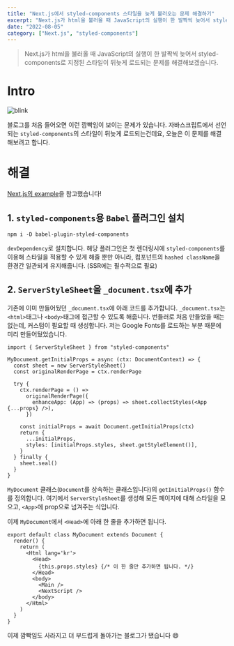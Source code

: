 ```yaml
---
title: "Next.js에서 styled-components 스타일을 늦게 불러오는 문제 해결하기"
excerpt: "Next.js가 html을 불러올 때 JavaScript의 실행이 한 발짝씩 늦어서 styled-components로 지정된 스타일이 뒤늦게 로드되는 문제를 해결해보겠습니다."
date: "2022-08-05"
category: ["Next.js", "styled-components"]
---
```


> Next.js가 html을 불러올 때 JavaScript의 실행이 한 발짝씩 늦어서 styled-components로 지정된 스타일이 뒤늦게 로드되는 문제를 해결해보겠습니다.

# Intro

![blink](/static/img/Next.js%EC%97%90%EC%84%9C%20styled-components%20%EC%8A%A4%ED%83%80%EC%9D%BC%EC%9D%84%20%EB%8A%A6%EA%B2%8C%20%EB%B6%88%EB%9F%AC%EC%98%A4%EB%8A%94%20%EB%AC%B8%EC%A0%9C%20%ED%95%B4%EA%B2%B0%ED%95%98%EA%B8%B0/blink.gif)

블로그를 처음 들어오면 이런 깜빡임이 보이는 문제가 있습니다. 자바스크립트에서 선언되는 `styled-components`의 스타일이 뒤늦게 로드되는건데요, 오늘은 이 문제를 해결해보려고 합니다.

# 해결

[Next.js의 example](https://github.com/vercel/next.js/blob/canary/examples/with-styled-components)을 참고했습니다!

## 1. `styled-components`용 `Babel` 플러그인 설치

```code
npm i -D babel-plugin-styled-components
```

`devDependency`로 설치합니다. 해당 플러그인은 첫 렌더링시에 `styled-components`를 이용해 스타일을 적용할 수 있게 해줄 뿐만 아니라, 컴포넌트의 `hashed className`을 환경간 일관되게 유지해줍니다. (SSR에는 필수적으로 필요)

## 2. `ServerStyleSheet`을 `_document.tsx`에 추가

기존에 이미 만들어뒀던 `_document.tsx`에 아래 코드를 추가합니다. `_document.tsx`는 `<html>`태그나 `<body>`태그에 접근할 수 있도록 해줍니다. 번들러로 처음 만들었을 때는 없는데, 커스텀이 필요할 때 생성합니다. 저는 Google Fonts를 로드하는 부분 때문에 미리 만들어뒀었습니다.

```tsx
import { ServerStyleSheet } from "styled-components"

MyDocument.getInitialProps = async (ctx: DocumentContext) => {
  const sheet = new ServerStyleSheet()
  const originalRenderPage = ctx.renderPage

  try {
    ctx.renderPage = () =>
      originalRenderPage({
        enhanceApp: (App) => (props) => sheet.collectStyles(<App {...props} />),
      })

    const initialProps = await Document.getInitialProps(ctx)
    return {
      ...initialProps,
      styles: [initialProps.styles, sheet.getStyleElement()],
    }
  } finally {
    sheet.seal()
  }
}
```

`MyDocument` 클래스(`Document`를 상속하는 클래스입니다)의 `getInitialProps()` 함수를 정의합니다. 여기에서 `ServerStyleSheet`를 생성해 모든 페이지에 대해 스타일을 모으고, `<App>`에 prop으로 넘겨주는 식입니다.

이제 `MyDocument`에서 `<Head>`에 아래 한 줄을 추가하면 됩니다.

```tsx
export default class MyDocument extends Document {
  render() {
    return (
      <Html lang='kr'>
        <Head>
          {this.props.styles} {/* 이 한 줄만 추가하면 됩니다. */}
        </Head>
        <body>
          <Main />
          <NextScript />
        </body>
      </Html>
    )
  }
}
```

이제 깜빡임도 사라지고 더 부드럽게 돌아가는 블로그가 됐습니다 😄
